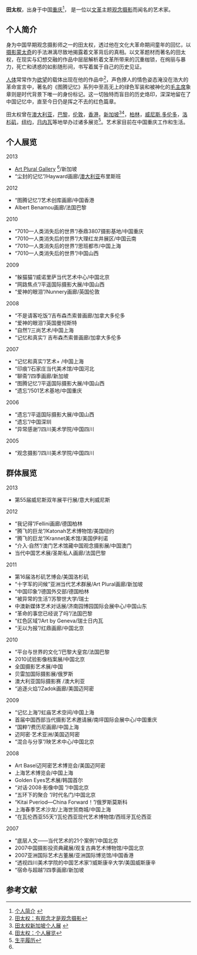 {{blpsources|time=2014-04-08T03:18:54+00:00}}
{{coi|time=2014-04-08T03:18:54+00:00}}
{{Infobox artist
| name          = 田太权 
| image         =
| imagesize     =
| caption       = 
| birthname     = 田太权
| birthdate     = 1960
| birthplace    = [[重庆|重庆]],[[中国|中国]]
| death_date     =
| death_place    =
| nationality   = 中国
| field         = 观念主义，[[摄影|摄影]]
| training      = 四川美术学院，中国
| movement      = 
| works         = 遗忘；印痕；图腾记忆
| patrons       = 
| influenced by =
| influenced    =
| awards        = 
}}

'''田太权'''{{BD|1960年||||catIdx=T田}}，出身于中国[[重庆|重庆]]<ref name=ag>[http://www.artpluralgallery.com/1-en-art-a53-bio_tian-taiquan.html#.UihdQdKmh8E 个人简介] {{webarchive|url=https://web.archive.org/web/20131014212534/http://www.artpluralgallery.com/1-en-art-a53-bio_tian-taiquan.html |date=2013-10-14 }}</ref>， 是一位以[[文革|文革]]主题[[观念摄影|观念摄影]]而闻名的艺术家。

==个人简介==
身为中国早期观念摄影师之一的田太权，透过他在文化大革命期间童年的回忆，以[[摄影|摄影]][[蒙太奇|蒙太奇]]的手法淋漓尽致地揭露着文革背后的真相。以文革题材而著名的田太权，在现实与幻想交融的作品中层层解析着文革所带来的沉重枷锁，在绚丽与暴力，死亡和诱惑的如影随形间，书写着属于自己的历史见证。

[[人体|人体]]常常作为[[欲望|欲望]]的载体出现在他的作品中<ref name=ga>[http://artexperiencegallery.com/wp-content/files_mf/interview_tiantaiquan_photo_magazine_may2012_issue302_p7173.pdf 田太权：有观念才是观念摄影]{{dead link|date=2018年3月 |bot=InternetArchiveBot |fix-attempted=yes }}</ref>，声色撩人的情色姿态淹没在浩大的革命宣言中，著名的《图腾记忆》系列中至高无上的绿色军装和被神化的[[毛主席|毛主席]]象章则是时代背景下唯一的身份标记。这一切独特而盲目的历史烙印，深深地留在了中国记忆中，直至今日仍是挥之不去的红色篇章。

田太权曾在[[澳大利亚|澳大利亚]]，[[巴黎|巴黎]]，[[伦敦|伦敦]]，[[香港|香港]]，[[新加坡|新加坡]]<ref name=we>[http://www.artpluralgallery.com/2-en-art-a33-img_tian-taiquan:-solo-exhibition.html#.UihdYNKmh8E 田太权新加坡个人展] {{Wayback|url=http://www.artpluralgallery.com/2-en-art-a33-img_tian-taiquan:-solo-exhibition.html |date=20131003191148 }}</ref><ref name=jh>[http://art.china.cn/tongzhi/2013-08/16/content_6216907.htm 田太权：个人展览]</ref>，[[柏林|柏林]]，[[威尼斯|威尼斯]],[[多伦多|多伦多]]，[[洛杉矶|洛杉矶]]，[[纽约|纽约]]，[[日内瓦|日内瓦]]等地举办过诸多展览<ref name=ru>[http://www.artpluralgallery.com/catalogue/doc_artists/a53/Tian-Taiquan-CV-new.pdf 生平履历]</ref>。艺术家目前在中国重庆工作和生活。

==个人展览==
2013	
*[http://www.artpluralgallery.com Art Plural Gallery] {{Wayback|url=http://www.artpluralgallery.com/ |date=20170910162144 }} {{Wayback|url=http://www.artpluralgallery.com/ |date=20170910162144 }}<ref name=we/>/新加坡	
*“尘封的记忆”/Hayward画廊/[[澳大利亚|澳大利亚]]布里斯班

2012		
*“图腾记忆”/艺术创库画廊/中国香港
*Albert Benamou画廊/法国巴黎

2010		
*“7010—人类消失后的世界”/泰鼎3807摄影基地/中国重庆
*“7010—人类消失后的世界”/大理红龙井展区/中国云南
*“7010—人类消失后的世界”/思班都市/中国上海
*“7010—人类消失后的世界”/中国山西

2009		
*“躲猫猫”/威诺里萨当代艺术中心/中国北京
*“网路焦点”/平遥国际摄影大展/中国山西
*“爱神的眼泪”/Nunnery画廊/英国伦敦

2008 		
*“不是请客吃饭”/吉布森杰索普画廊/加拿大多伦多
*“爱神的眼泪”/英国曼彻斯特
*“自然”/三尚艺术/中国上海
*“记忆和真实”/ 吉布森杰索普画廊/加拿大多伦多

2007 		
*“记忆和真实”/艺术+ /中国上海
*“印痕”/石家庄当代美术馆/中国河北
*“聊斋”/四季画廊/新加坡
*“图腾记忆”/平遥国际摄影大展/中国山西
*“遗忘”/501艺术基地/中国重庆

2006 		
*“遗忘”/平遥国际摄影大展/中国山西
*“遗忘”/中国深圳
*“异常感谢”/四川美术学院/中国四川

2005 		
*“观念摄影”/四川美术学院/中国四川

==群体展览==
2013		  
*第55届威尼斯双年展平行展/意大利威尼斯

2012		
*“我记得”/Fellini画廊/德国柏林
*“腾飞的巨龙”/Katonah艺术博物馆/美国纽约
*“腾飞的巨龙”/Krannet美术馆/美国伊利诺
*“介入·自然”/澳门艺术馆藏中国观念摄影展/中国澳门
*当代中国艺术展/圣斯私人画廊/法国巴黎

2011		  
*第16届洛杉矶艺博会/美国洛杉矶
*“十字军的问候”亚洲当代艺术群展/Art Plural画廊/新加坡
*“中国印象”/德国外交部/德国柏林
*“被异常的生活”/苏黎世大学/瑞士
*中澳新媒体艺术对话展/济南园博园国际会展中心/中国山东
*“革命的事您已经说了吗”/法国巴黎
*“红色区域”/Art by Geneva/瑞士日内瓦
*“无以为报”/红鼎画廊/中国北京

2010 		
*“平台与世界的文化”/巴黎大皇宫/法国巴黎
*2010试验影像档案展/中国北京
*全国摄影艺术展/中国
*贝雷加国际摄影展/俄罗斯
*澳大利亚国际摄影赛 /澳大利亚
*“追逐火焰”/Zadok画廊/美国迈阿密

2009 		
*“记忆上海”/虹庙艺术空间/中国上海
*首届中国西部当代摄影艺术邀请展/南坪国际会展中心/中国重庆
*“国粹”/费历尼画廊/中国上海
*迈阿密·艺术亚洲/美国迈阿密
*“混合与分享”/映艺术中心/中国北京

2008 		  
*Art Basel迈阿密艺术博览会/美国迈阿密
*上海艺术博览会/中国上海
*Golden Eyes艺术展/韩国首尔
*“对话·2008·影像中国 ”/中国北京 
*“五环下的聚合 ”/时代名门/中国北京 
*“Kitai Pveriod—China Forward！”/俄罗斯莫斯科 
*上海春季艺术沙龙/上海世贸商城/中国上海
*“在瓦伦西亚55天”/瓦伦西亚现代艺术博物馆/西班牙瓦伦西亚

2007 		
*“底层人文——当代艺术的21个案例”/中国北京 
*2007中国摄影投资典藏展/观复古典艺术博物馆/中国北京
*2007亚洲国际艺术古董展/亚洲国际博览馆/中国香港
*“透视四川美术学院的中国艺术家”/威斯康辛大学/美国威斯康辛 
*“宿命与超越”/四季画廊/新加坡

==参考文献==
{{Reflist}}